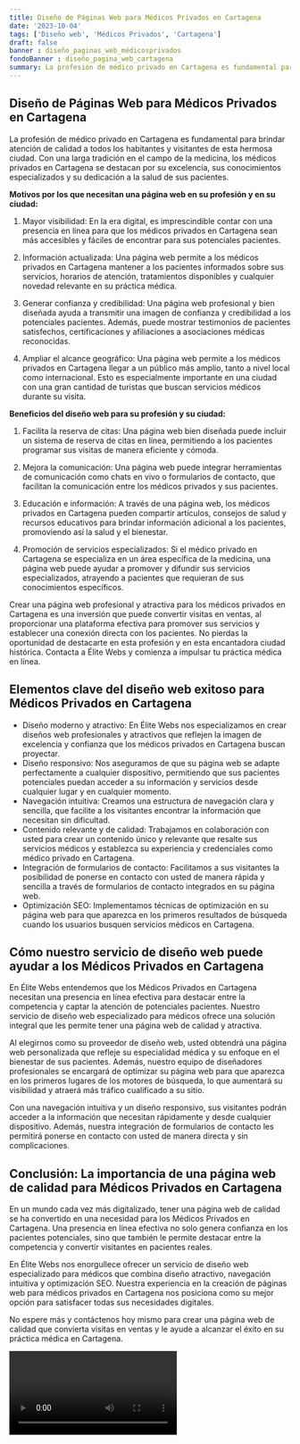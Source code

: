 ```yaml
---
title: Diseño de Páginas Web para Médicos Privados en Cartagena
date: '2023-10-04'
tags: ['Diseño web', 'Médicos Privados', 'Cartagena']
draft: false
banner : diseño_paginas_web_médicosprivados
fondoBanner : diseño_pagina_web_cartagena
summary: La profesión de médico privado en Cartagena es fundamental para brindar atención de calidad a todos los habitantes y visitantes de esta hermosa ciudad. Con una larga tradición en el campo de la medicina, los médicos privados en Cartagena se destacan por su excelencia, sus conocimientos especializados y su dedicación a la salud de sus pacientes.
---
```


## Diseño de Páginas Web para Médicos Privados en Cartagena

La profesión de médico privado en Cartagena es fundamental para brindar atención de calidad a todos los habitantes y visitantes de esta hermosa ciudad. Con una larga tradición en el campo de la medicina, los médicos privados en Cartagena se destacan por su excelencia, sus conocimientos especializados y su dedicación a la salud de sus pacientes.

**Motivos por los que necesitan una página web en su profesión y en su ciudad:**

1. Mayor visibilidad: En la era digital, es imprescindible contar con una presencia en línea para que los médicos privados en Cartagena sean más accesibles y fáciles de encontrar para sus potenciales pacientes.

2. Información actualizada: Una página web permite a los médicos privados en Cartagena mantener a los pacientes informados sobre sus servicios, horarios de atención, tratamientos disponibles y cualquier novedad relevante en su práctica médica.

3. Generar confianza y credibilidad: Una página web profesional y bien diseñada ayuda a transmitir una imagen de confianza y credibilidad a los potenciales pacientes. Además, puede mostrar testimonios de pacientes satisfechos, certificaciones y afiliaciones a asociaciones médicas reconocidas.

4. Ampliar el alcance geográfico: Una página web permite a los médicos privados en Cartagena llegar a un público más amplio, tanto a nivel local como internacional. Esto es especialmente importante en una ciudad con una gran cantidad de turistas que buscan servicios médicos durante su visita.

**Beneficios del diseño web para su profesión y su ciudad:**

1. Facilita la reserva de citas: Una página web bien diseñada puede incluir un sistema de reserva de citas en línea, permitiendo a los pacientes programar sus visitas de manera eficiente y cómoda.

2. Mejora la comunicación: Una página web puede integrar herramientas de comunicación como chats en vivo o formularios de contacto, que facilitan la comunicación entre los médicos privados y sus pacientes.

3. Educación e información: A través de una página web, los médicos privados en Cartagena pueden compartir artículos, consejos de salud y recursos educativos para brindar información adicional a los pacientes, promoviendo así la salud y el bienestar.

4. Promoción de servicios especializados: Si el médico privado en Cartagena se especializa en un área específica de la medicina, una página web puede ayudar a promover y difundir sus servicios especializados, atrayendo a pacientes que requieran de sus conocimientos específicos.

Crear una página web profesional y atractiva para los médicos privados en Cartagena es una inversión que puede convertir visitas en ventas, al proporcionar una plataforma efectiva para promover sus servicios y establecer una conexión directa con los pacientes. No pierdas la oportunidad de destacarte en esta profesión y en esta encantadora ciudad histórica. Contacta a Élite Webs y comienza a impulsar tu práctica médica en línea.

<GifSeo />

<Cta />

## Elementos clave del diseño web exitoso para Médicos Privados en Cartagena

- Diseño moderno y atractivo: En Élite Webs nos especializamos en crear diseños web profesionales y atractivos que reflejen la imagen de excelencia y confianza que los médicos privados en Cartagena buscan proyectar.
- Diseño responsivo: Nos aseguramos de que su página web se adapte perfectamente a cualquier dispositivo, permitiendo que sus pacientes potenciales puedan acceder a su información y servicios desde cualquier lugar y en cualquier momento.
- Navegación intuitiva: Creamos una estructura de navegación clara y sencilla, que facilite a los visitantes encontrar la información que necesitan sin dificultad.
- Contenido relevante y de calidad: Trabajamos en colaboración con usted para crear un contenido único y relevante que resalte sus servicios médicos y establezca su experiencia y credenciales como médico privado en Cartagena.
- Integración de formularios de contacto: Facilitamos a sus visitantes la posibilidad de ponerse en contacto con usted de manera rápida y sencilla a través de formularios de contacto integrados en su página web.
- Optimización SEO: Implementamos técnicas de optimización en su página web para que aparezca en los primeros resultados de búsqueda cuando los usuarios busquen servicios médicos en Cartagena.

## Cómo nuestro servicio de diseño web puede ayudar a los Médicos Privados en Cartagena

En Élite Webs entendemos que los Médicos Privados en Cartagena necesitan una presencia en línea efectiva para destacar entre la competencia y captar la atención de potenciales pacientes. Nuestro servicio de diseño web especializado para médicos ofrece una solución integral que les permite tener una página web de calidad y atractiva.

Al elegirnos como su proveedor de diseño web, usted obtendrá una página web personalizada que refleje su especialidad médica y su enfoque en el bienestar de sus pacientes. Además, nuestro equipo de diseñadores profesionales se encargará de optimizar su página web para que aparezca en los primeros lugares de los motores de búsqueda, lo que aumentará su visibilidad y atraerá más tráfico cualificado a su sitio.

Con una navegación intuitiva y un diseño responsivo, sus visitantes podrán acceder a la información que necesitan rápidamente y desde cualquier dispositivo. Además, nuestra integración de formularios de contacto les permitirá ponerse en contacto con usted de manera directa y sin complicaciones.

## Conclusión: La importancia de una página web de calidad para Médicos Privados en Cartagena

En un mundo cada vez más digitalizado, tener una página web de calidad se ha convertido en una necesidad para los Médicos Privados en Cartagena. Una presencia en línea efectiva no solo genera confianza en los pacientes potenciales, sino que también le permite destacar entre la competencia y convertir visitantes en pacientes reales.

En Élite Webs nos enorgullece ofrecer un servicio de diseño web especializado para médicos que combina diseño atractivo, navegación intuitiva y optimización SEO. Nuestra experiencia en la creación de páginas web para médicos privados en Cartagena nos posiciona como su mejor opción para satisfacer todas sus necesidades digitales.

No espere más y contáctenos hoy mismo para crear una página web de calidad que convierta visitas en ventas y le ayude a alcanzar el éxito en su práctica médica en Cartagena.

<Video />

<CtaBot job='Médicos Privados' city='Cartagena'/>

<Gmaps query='Cartagena+españa+maps' />
